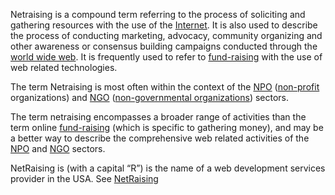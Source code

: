 Netraising is a compound term referring to the process of soliciting and gathering resources with the use of the [[Internet]]. It is also used to describe the process of conducting marketing, advocacy, community organizing and other awareness or consensus building campaigns conducted through the [[world wide web]]. It is frequently used to refer to [[fund-raising]] with the use of web related technologies.

The term Netraising is most often within the context of the [[NPO]] ([[non-profit]] organizations) and [[NGO]] ([[non-governmental organizations]]) sectors.

The term netraising encompasses a broader range of activities than the term online [[fund-raising]] (which is specific to gathering money), and may be a better way to describe the comprehensive web related activities of the [[NPO]] and [[NGO]] sectors.

NetRaising is (with a capital “R”) is the name of a web development services provider in the USA. See [http://www.NetRaising.com NetRaising]
